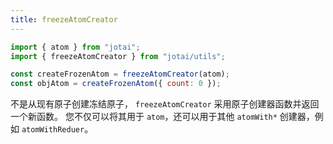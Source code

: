 ```yaml
---
title: freezeAtomCreator
---
```


```js
import { atom } from "jotai";
import { freezeAtomCreator } from "jotai/utils";

const createFrozenAtom = freezeAtomCreator(atom);
const objAtom = createFrozenAtom({ count: 0 });
```

不是从现有原子创建冻结原子，
`freezeAtomCreator` 采用原子创建器函数并返回一个新函数。
您不仅可以将其用于 `atom`，还可以用于其他 `atomWith*` 创建器，例如 `atomWithReduer`。
